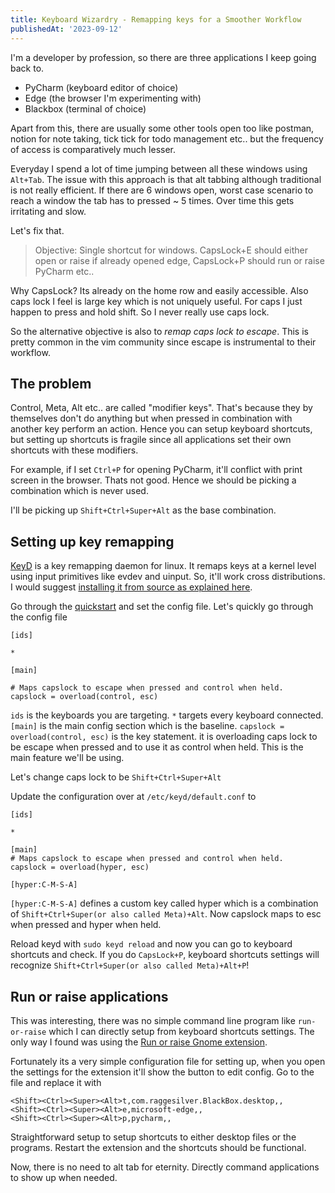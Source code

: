 ```yaml
---
title: Keyboard Wizardry - Remapping keys for a Smoother Workflow
publishedAt: '2023-09-12'
---
```


I'm a developer by profession, so there are three applications I keep going back to.

- PyCharm (keyboard editor of choice)
- Edge (the browser I'm experimenting with)
- Blackbox (terminal of choice)

Apart from this, there are usually some other tools open too like postman, notion for note taking, tick tick for todo management etc.. but the frequency of access is comparatively much lesser.

Everyday I spend a lot of time jumping between all these windows using `Alt+Tab`. The issue with this approach is that alt tabbing although traditional is not really efficient. If there are 6 windows open, worst case scenario to reach a window the tab has to pressed ~ 5 times. Over time this gets irritating and slow.

Let's fix that.

> Objective: Single shortcut for windows. CapsLock+E should either open or raise if already opened edge, CapsLock+P should run or raise PyCharm etc..

Why CapsLock? Its already on the home row and easily accessible. Also caps lock I feel is large key which is not uniquely useful. For caps I just happen to press and hold shift. So I never really use caps lock.

So the alternative objective is also to _remap caps lock to escape_. This is pretty common in the vim community since escape is instrumental to their workflow.

## The problem

Control, Meta, Alt etc.. are called "modifier keys". That's because they by themselves don't do anything but when pressed in combination with another key perform an action. Hence you can setup keyboard shortcuts, but setting up shortcuts is fragile since all applications set their own shortcuts with these modifiers.

For example, if I set `Ctrl+P` for opening PyCharm, it'll conflict with print screen in the browser. Thats not good. Hence we should be picking a combination which is never used. 

I'll be picking up `Shift+Ctrl+Super+Alt` as the base combination.

## Setting up key remapping

[KeyD](https://github.com/rvaiya/keyd) is a key remapping daemon for linux. It remaps keys at a kernel level using input primitives like evdev and uinput. So, it'll work cross distributions. I would suggest [installing it from source as explained here](https://github.com/rvaiya/keyd#from-source).

Go through the [quickstart](https://github.com/rvaiya/keyd#quickstart) and set the config file. Let's quickly go through the config file

```
[ids]

*

[main]

# Maps capslock to escape when pressed and control when held.
capslock = overload(control, esc)
```

`ids` is the keyboards you are targeting. `*` targets every keyboard connected. `[main]` is the main config section which is the baseline. `capslock = overload(control, esc)` is the key statement. it is overloading caps lock to be escape when pressed and to use it as control when held. This is the main feature we'll be using.

Let's change caps lock to be `Shift+Ctrl+Super+Alt`

Update the configuration over at `/etc/keyd/default.conf` to

```
[ids]

*

[main]
# Maps capslock to escape when pressed and control when held.
capslock = overload(hyper, esc)

[hyper:C-M-S-A]
```

`[hyper:C-M-S-A]` defines a custom key called hyper which is a combination of `Shift+Ctrl+Super(or also called Meta)+Alt`. Now capslock maps to esc when pressed and hyper when held.

Reload keyd with `sudo keyd reload` and now you can go to keyboard shortcuts and check. If you do `CapsLock+P`, keyboard shortcuts settings will recognize `Shift+Ctrl+Super(or also called Meta)+Alt+P`!

## Run or raise applications

This was interesting, there was no simple command line program like `run-or-raise` which I can directly setup from keyboard shortcuts settings. The only way I found was using the [Run or raise Gnome extension](https://extensions.gnome.org/extension/1336/run-or-raise/).

Fortunately its a very simple configuration file for setting up, when you open the settings for the extension it'll show the button to edit config. Go to the file and replace it with 

```
<Shift><Ctrl><Super><Alt>t,com.raggesilver.BlackBox.desktop,,
<Shift><Ctrl><Super><Alt>e,microsoft-edge,,
<Shift><Ctrl><Super><Alt>p,pycharm,,
```

Straightforward setup to setup shortcuts to either desktop files or the programs. Restart the extension and the shortcuts should be functional.

Now, there is no need to alt tab for eternity. Directly command applications to show up when needed.